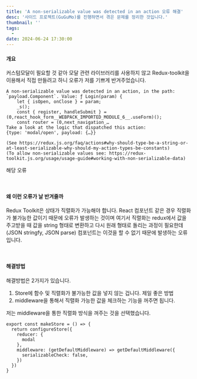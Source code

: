 ```yaml
---
title: 'A non‐serializable value was detected in an action 오류 해결'
desc: '사이드 프로젝트(GuGuMo)를 진행하면서 겪은 문제를 정리한 것입니다.'
thumbnail: ''
tags:
  - 
date: 2024-06-24 17:30:00
---
```


#### 개요

커스텀모달이 필요할 것 같아 모달 관련 라이브러리를 사용하지 않고 Redux-toolkit을 이용해서 직접 만들려고 하니 오류가 저를 기쁘게 반겨주었습니다.

```
A non-serializable value was detected in an action, in the path: `payload.Component`. Value: ƒ Login(param) {
    let { isOpen, onClose } = param;
    _s();
    const { register, handleSubmit } = (0,react_hook_form__WEBPACK_IMPORTED_MODULE_6__.useForm)();
    const router = (0,next_navigation_… 
Take a look at the logic that dispatched this action:  
{type: 'modal/open', payload: {…}}
 
(See https://redux.js.org/faq/actions#why-should-type-be-a-string-or-at-least-serializable-why-should-my-action-types-be-constants) 
(To allow non-serializable values see: https://redux-toolkit.js.org/usage/usage-guide#working-with-non-serializable-data)
```

해당 오류


<br/>

#### 왜 이런 오류가 날 반겨줄까

Redux Toolkit은 상태가 직렬화가 가능해야 합니다. React 컴포넌트 같은 경우 직렬화가 불가능한 값이기 때문에 오류가 발생하는 것이며 여기서 직렬화는 redux에서 값을 주고받을 때 값을 string 형태로 변환하고 다시 원래 형태로 돌리는 과정이 필요한데 (JSON stringfy, JSON parse) 컴포넌트는 이것을 할 수 없기 때문에 발생하는 오류입니다.

<br/>

#### 해결방법

해결방법은 2가지가 있습니다.

1.  Store에 함수 및 직렬화가 불가능한 값을 넣지 않는 겁니다. 제일 좋은 방법
2.  middleware을 통해서 직렬화 가능한 값을 체크하는 기능을 꺼주면 됩니다.

저는 middleware을 통한 직렬화 방식을 꺼주는 것을 선택했습니다.

```
export const makeStore = () => {
  return configureStore({
    reducer: {
      modal
    },
    middleware: (getDefaultMiddleware) => getDefaultMiddleware({
      serializableCheck: false,
    })
  })
}
```